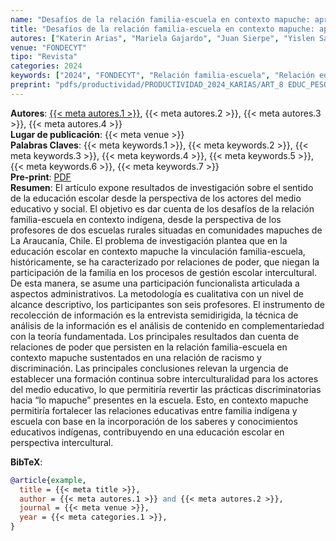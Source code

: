 ```yaml
---
name: "Desafíos de la relación familia-escuela en contexto mapuche: aproximación desde los profesores"
title: "Desafíos de la relación familia-escuela en contexto mapuche: aproximación desde los profesores"
autores: ["Katerin Arias", "Mariela Gajardo", "Juan Sierpe", "Yislen Santini"]
venue: "FONDECYT"
tipo: "Revista"
categories: 2024
keywords: ["2024", "FONDECYT", "Relación familia-escuela", "Relación educativa intercultural", "Educación indígena", "Relaciones de poder", "Contexto indígena"]
preprint: "pdfs/productividad/PRODUCTIVIDAD_2024_KARIAS/ART_8 EDUC_PESQUISA_ARIAS_OTROS_2024_SCOPUS.pdf"
---
```

**Autores**: [{{< meta autores.1 >}}](../members/current/Katerin Arias.qmd), {{< meta autores.2 >}}, {{< meta autores.3 >}}, {{< meta autores.4 >}}  
**Lugar de publicación**: {{< meta venue >}}   
**Palabras Claves**: {{< meta keywords.1 >}}, {{< meta keywords.2 >}}, {{< meta keywords.3 >}}, {{< meta keywords.4 >}}, {{< meta keywords.5 >}}, {{< meta keywords.6 >}}, {{< meta keywords.7 >}}  
**Pre-print**: [PDF](../{{< meta preprint >}})  
**Resumen**: El  artículo  expone  resultados  de  investigación  sobre  el  sentido  de  la  educación  escolar  desde la perspectiva de los actores del medio educativo y social. El objetivo es dar cuenta de los desafíos de la relación familia-escuela en contexto indígena, desde la perspectiva de los profesores de dos escuelas rurales situadas en comunidades mapuches de La Araucanía, Chile. El problema de investigación plantea que en la educación escolar en contexto mapuche la vinculación familia-escuela, históricamente, se ha caracterizado por relaciones de poder, que niegan la participación de la familia en los procesos de gestión escolar intercultural. De esta manera, se asume una participación funcionalista articulada a aspectos administrativos. La metodología es cualitativa con un nivel de alcance descriptivo, los participantes son seis profesores. El instrumento de recolección de información es la entrevista semidirigida, la técnica de análisis de la información es el análisis de contenido en complementariedad con la teoría fundamentada. Los principales resultados dan cuenta de relaciones de poder que persisten en la relación familia-escuela en contexto mapuche sustentados en una relación de racismo y discriminación. Las principales conclusiones relevan la urgencia de establecer una  formación  continua  sobre  interculturalidad  para  los  actores  del  medio  educativo,  lo  que  permitiría  revertir  las  prácticas  discriminatorias  hacia  “lo  mapuche”  presentes  en  la  escuela.  Esto,  en  contexto  mapuche  permitiría  fortalecer  las  relaciones  educativas  entre  familia  indígena  y  escuela  con  base  en  la  incorporación  de  los  saberes  y  conocimientos  educativos indígenas, contribuyendo en una educación escolar en perspectiva intercultural.   


**BibTeX**:
```bibtex
@article{example,
  title = {{< meta title >}},
  author = {{< meta autores.1 >}} and {{< meta autores.2 >}},
  journal = {{< meta venue >}},
  year = {{< meta categories.1 >}},
}
```
